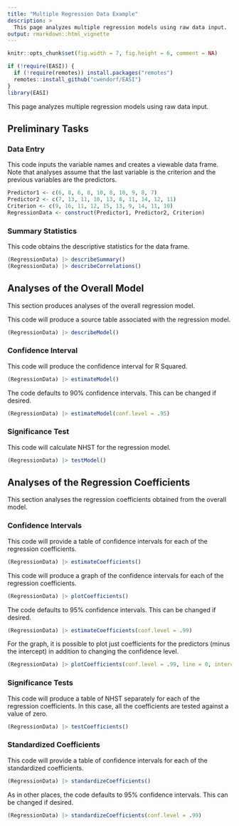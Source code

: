 ```yaml
---
title: "Multiple Regression Data Example"
description: >
  This page analyzes multiple regression models using raw data input.
output: rmarkdown::html_vignette
---
```


```r
knitr::opts_chunk$set(fig.width = 7, fig.height = 6, comment = NA)
```

```r
if (!require(EASI)) {
  if (!require(remotes)) install.packages("remotes")
  remotes::install_github("cwendorf/EASI")
}
library(EASI)
```

This page analyzes multiple regression models using raw data input.

## Preliminary Tasks

### Data Entry

This code inputs the variable names and creates a viewable data frame. Note that analyses assume that the last variable is the criterion and the previous variables are the predictors.
```r
Predictor1 <- c(6, 8, 6, 8, 10, 8, 10, 9, 8, 7)
Predictor2 <- c(7, 13, 11, 10, 13, 8, 11, 14, 12, 11)
Criterion <- c(9, 16, 11, 12, 15, 13, 9, 14, 11, 10)
RegressionData <- construct(Predictor1, Predictor2, Criterion)
```

### Summary Statistics

This code obtains the descriptive statistics for the data frame.
```r
(RegressionData) |> describeSummary()
(RegressionData) |> describeCorrelations()
```

## Analyses of the Overall Model

This section produces analyses of the overall regression model.

This code will produce a source table associated with the regression model.
```r
(RegressionData) |> describeModel()
```

### Confidence Interval

This code will produce the confidence interval for R Squared.
```r
(RegressionData) |> estimateModel()
```

The code defaults to 90% confidence intervals. This can be changed if desired.
```r
(RegressionData) |> estimateModel(conf.level = .95)
```

### Significance Test

This code will calculate NHST for the regression model.
```r
(RegressionData) |> testModel()
```

## Analyses of the Regression Coefficients

This section analyses the regression coefficients obtained from the overall model.

### Confidence Intervals 

This code will provide a table of confidence intervals for each of the regression coefficients.
```r
(RegressionData) |> estimateCoefficients()
```

This code will produce a graph of the confidence intervals for each of the regression coefficients.
```r
(RegressionData) |> plotCoefficients()
```

The code defaults to 95% confidence intervals. This can be changed if desired.
```r
(RegressionData) |> estimateCoefficients(conf.level = .99)
```

For the graph, it is possible to plot just coefficients for the predictors (minus the intercept) in addition to changing the confidence level.
```r
(RegressionData) |> plotCoefficients(conf.level = .99, line = 0, intercept = FALSE)
```

### Significance Tests

This code will produce a table of NHST separately for each of the regression coefficients. In this case, all the coefficients are tested against a value of zero.
```r
(RegressionData) |> testCoefficients()
```

### Standardized Coefficients

This code will provide a table of confidence intervals for each of the standardized coefficients.
```r
(RegressionData) |> standardizeCoefficients()
```

As in other places, the code defaults to 95% confidence intervals. This can be changed if desired.
```r
(RegressionData) |> standardizeCoefficients(conf.level = .99)
```
